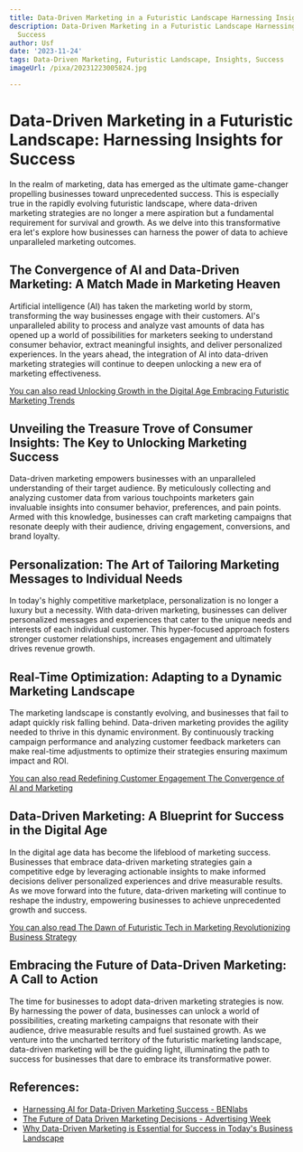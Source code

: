 ```yaml
---
title: Data-Driven Marketing in a Futuristic Landscape Harnessing Insights for Success
description: Data-Driven Marketing in a Futuristic Landscape Harnessing Insights for
  Success
author: Usf
date: '2023-11-24'
tags: Data-Driven Marketing, Futuristic Landscape, Insights, Success
imageUrl: /pixa/20231223005824.jpg

---
```

# Data-Driven Marketing in a Futuristic Landscape: Harnessing Insights for Success

In  the realm  of marketing, data has emerged as the  ultimate game-changer propelling businesses toward unprecedented success. This is especially true in  the  rapidly evolving futuristic landscape, where data-driven marketing strategies are no longer a mere aspiration but a fundamental requirement for survival and  growth. As we delve  into this transformative era let's explore how businesses can harness the power of data to achieve unparalleled marketing outcomes.

##  **The Convergence of  AI and Data-Driven Marketing:  A Match Made in  Marketing Heaven**

Artificial intelligence  (AI) has taken the marketing world by  storm, transforming the way businesses engage  with their  customers. AI's unparalleled ability to process and analyze vast  amounts of data  has opened up a world of possibilities for marketers seeking to understand  consumer behavior, extract meaningful insights, and deliver personalized experiences.  In the years ahead, the integration of AI into  data-driven marketing strategies will continue to deepen unlocking a new era of marketing effectiveness.

[You can also read Unlocking  Growth in the Digital Age Embracing Futuristic Marketing Trends](Unlocking%20Growth%20in%20the%20Digital%20Age%20Embracing%20Futuristic%20Marketing%20Trends)


## **Unveiling the Treasure Trove of Consumer Insights: The Key to  Unlocking Marketing Success**

Data-driven marketing empowers businesses with an  unparalleled understanding of their target audience. By meticulously collecting and analyzing customer data from various touchpoints marketers gain invaluable insights into consumer behavior, preferences, and pain points. Armed with this knowledge,  businesses can craft marketing campaigns that resonate deeply with their audience, driving engagement, conversions, and brand loyalty.

## **Personalization: The Art of Tailoring Marketing Messages to Individual Needs**

In today's highly competitive marketplace,  personalization is no longer a luxury but a necessity. With  data-driven marketing, businesses can deliver personalized messages and  experiences that cater to the unique needs and interests of each individual  customer. This hyper-focused approach fosters stronger customer relationships, increases engagement and ultimately drives revenue growth.

## **Real-Time Optimization: Adapting to a Dynamic Marketing Landscape**

The marketing landscape is constantly evolving, and businesses that fail to adapt quickly risk falling behind. Data-driven marketing provides the agility  needed to thrive in  this dynamic environment. By continuously tracking campaign performance and analyzing customer feedback marketers  can make real-time adjustments  to optimize their strategies ensuring maximum impact and ROI.

[You can  also read  Redefining  Customer Engagement The Convergence of AI and Marketing](Redefining%20Customer%20Engagement%20The%20Convergence%20of%20AI%20and%20Marketing)


## **Data-Driven Marketing: A Blueprint for Success in the Digital Age**

In the digital age data has  become the lifeblood  of marketing success.  Businesses that embrace data-driven marketing strategies gain a  competitive  edge by leveraging actionable insights to  make informed decisions deliver personalized experiences and  drive measurable results. As we move forward  into the future, data-driven marketing will continue to reshape the industry, empowering businesses to  achieve unprecedented growth and success.

[You can  also  read The Dawn of Futuristic Tech in Marketing Revolutionizing Business Strategy](The%20Dawn%20of%20Futuristic%20Tech%20in%20Marketing%20Revolutionizing%20Business%20Strategy)


## **Embracing the Future of Data-Driven  Marketing: A Call  to Action**

The time for businesses to adopt data-driven marketing strategies is now. By harnessing the power of data, businesses can unlock a world of possibilities, creating marketing campaigns that resonate with their audience, drive measurable  results and fuel sustained growth. As we venture  into the uncharted territory of the futuristic marketing landscape, data-driven marketing will be the guiding  light, illuminating the  path  to success for businesses that dare to embrace its transformative power.

## References:
- [Harnessing AI for Data-Driven Marketing Success - BENlabs](https://www.benlabs.com/resources/harnessing-ai-for-data-driven-marketing-strategies/)
- [The Future of Data Driven Marketing Decisions - Advertising Week](https://advertisingweek.com/the-future-of-data-driven-marketing-decisions/)
- [Why Data-Driven Marketing is Essential for Success in Today's Business Landscape](https://www.linkedin.com/pulse/why-data-driven-marketing-essential-success-todays-business)
